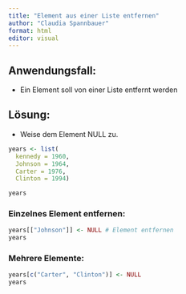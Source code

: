 ```yaml
---
title: "Element aus einer Liste entfernen"
author: "Claudia Spannbauer"
format: html
editor: visual
---
```


## Anwendungsfall:

-   Ein Element soll von einer Liste entfernt werden

## Lösung:

-   Weise dem Element NULL zu.

```r
years <- list(
  kennedy = 1960,
  Johnson = 1964,
  Carter = 1976,
  Clinton = 1994)

years
```

### Einzelnes Element entfernen:

```r
years[["Johnson"]] <- NULL # Element entfernen
years
```

### Mehrere Elemente:

```r
years[c("Carter", "Clinton")] <- NULL
years
```
